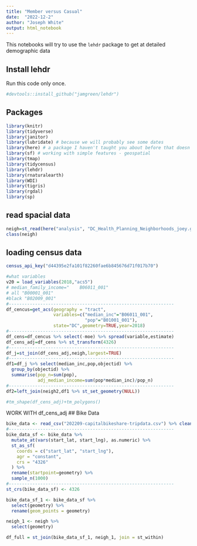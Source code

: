 ```yaml
---
title: "Member versus Casual"
date:  "2022-12-2"
author: "Joseph White"
output: html_notebook
---
```


This notebooks will try to use the `lehdr` package to get at detailed demographic data

## Install lehdr
Run this code only once.
```r
#devtools::install_github("jamgreen/lehdr")
```

## Packages
```r
library(knitr)
library(tidyverse)
library(janitor)
library(lubridate) # because we will probably see some dates
library(here) # a package I haven't taught you about before that doesn't do much, but ....
library(sf) # working with simple features - geospatial
library(tmap)
library(tidycensus)
library(lehdr)
library(rnaturalearth)
library(WDI)
library(tigris)
library(rgdal)
library(sp)
```

## read spacial data
```r
neigh=st_read(here("analysis", "DC_Health_Planning_Neighborhoods_joey.geojson")) %>% clean_names()
class(neigh)
```

## loading census data
```r
census_api_key("d44395e2fa101f82260fae6b845676d71f017b70")

#what variables
v20 = load_variables(2018,"acs5")
# median_family_income="	B06011_001" 
# all "B00001_001"	
#black "B02009_001"
#---------------------------------------------------------------
df_cencus=get_acs(geography = "tract",
                  variables=c("median_inc"="B06011_001",
                              "pop"="B01001_001"),
                  state="DC",geometry=TRUE,year=2018) 
#---------------------------------------------------------------
df_cens=df_cencus %>% select(-moe) %>% spread(variable,estimate)
df_cens_adj=df_cens %>% st_transform(4326)
#---------------------------------------------------------------
df_j=st_join(df_cens_adj,neigh,largest=TRUE)
#---------------------------------------------------------------
df1=df_j %>% select(median_inc,pop,objectid) %>%
  group_by(objectid) %>%
  summarise(pop_n=sum(pop),
            adj_median_income=sum(pop*median_inc)/pop_n) 
#---------------------------------------------------------------
df2=left_join(neigh2,df1 %>% st_set_geometry(NULL))

#tm_shape(df_cens_adj)+tm_polygons()
```
WORK WITH df_cens_adj
## Bike Data
```r
bike_data <- read_csv("202209-capitalbikeshare-tripdata.csv") %>% clean_names()
#---------------------------------------------------------------
bike_data_sf <- bike_data %>%
  mutate_at(vars(start_lat, start_lng), as.numeric) %>%
  st_as_sf(
    coords = c("start_lat", "start_lng"), 
    agr = "constant",
    crs = "4326"
  ) %>%
  rename(startpoint=geometry) %>%
  sample_n(1000)
#---------------------------------------------------------------
st_crs(bike_data_sf) <- 4326
```
```r
bike_data_sf_1 <- bike_data_sf %>%
  select(geometry) %>%
  rename(geom_points = geometry)

neigh_1 <- neigh %>%
  select(geometry)

df_full = st_join(bike_data_sf_1, neigh_1, join = st_within)
```

